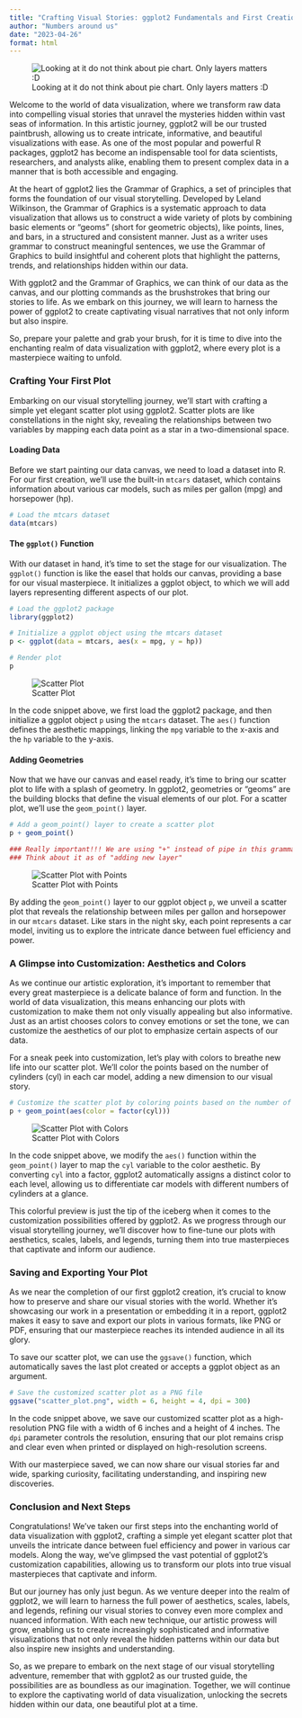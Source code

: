 ```yaml
---
title: "Crafting Visual Stories: ggplot2 Fundamentals and First Creations"
author: "Numbers around us"
date: "2023-04-26"
format: html
---
```


![Looking at it do not think about pie chart. Only layers matters :D](images/tort.jpg)

Welcome to the world of data visualization, where we transform raw data into compelling visual stories that unravel the mysteries hidden within vast seas of information. In this artistic journey, ggplot2 will be our trusted paintbrush, allowing us to create intricate, informative, and beautiful visualizations with ease. As one of the most popular and powerful R packages, ggplot2 has become an indispensable tool for data scientists, researchers, and analysts alike, enabling them to present complex data in a manner that is both accessible and engaging.

At the heart of ggplot2 lies the Grammar of Graphics, a set of principles that forms the foundation of our visual storytelling. Developed by Leland Wilkinson, the Grammar of Graphics is a systematic approach to data visualization that allows us to construct a wide variety of plots by combining basic elements or "geoms" (short for geometric objects), like points, lines, and bars, in a structured and consistent manner. Just as a writer uses grammar to construct meaningful sentences, we use the Grammar of Graphics to build insightful and coherent plots that highlight the patterns, trends, and relationships hidden within our data.

With ggplot2 and the Grammar of Graphics, we can think of our data as the canvas, and our plotting commands as the brushstrokes that bring our stories to life. As we embark on this journey, we will learn to harness the power of ggplot2 to create captivating visual narratives that not only inform but also inspire.

So, prepare your palette and grab your brush, for it is time to dive into the enchanting realm of data visualization with ggplot2, where every plot is a masterpiece waiting to unfold.

### Crafting Your First Plot

Embarking on our visual storytelling journey, we'll start with crafting a simple yet elegant scatter plot using ggplot2. Scatter plots are like constellations in the night sky, revealing the relationships between two variables by mapping each data point as a star in a two-dimensional space.

#### Loading Data

Before we start painting our data canvas, we need to load a dataset into R. For our first creation, we'll use the built-in `mtcars` dataset, which contains information about various car models, such as miles per gallon (mpg) and horsepower (hp).

```r
# Load the mtcars dataset
data(mtcars)
```

#### The `ggplot()` Function

With our dataset in hand, it's time to set the stage for our visualization. The `ggplot()` function is like the easel that holds our canvas, providing a base for our visual masterpiece. It initializes a ggplot object, to which we will add layers representing different aspects of our plot.

```r
# Load the ggplot2 package
library(ggplot2)

# Initialize a ggplot object using the mtcars dataset
p <- ggplot(data = mtcars, aes(x = mpg, y = hp))

# Render plot
p
```

![Scatter Plot](https://cdn-images-1.medium.com/max/800/1*bVwFaqRmqK0IRdd8QgHODg.jpeg)

In the code snippet above, we first load the ggplot2 package, and then initialize a ggplot object `p` using the `mtcars` dataset. The `aes()` function defines the aesthetic mappings, linking the `mpg` variable to the x-axis and the `hp` variable to the y-axis.

#### Adding Geometries

Now that we have our canvas and easel ready, it's time to bring our scatter plot to life with a splash of geometry. In ggplot2, geometries or "geoms" are the building blocks that define the visual elements of our plot. For a scatter plot, we'll use the `geom_point()` layer.

```r
# Add a geom_point() layer to create a scatter plot
p + geom_point()

### Really important!!! We are using "+" instead of pipe in this grammar.
### Think about it as of "adding new layer"
```

![Scatter Plot with Points](https://cdn-images-1.medium.com/max/800/1*MO7B7T-SpujVPOnuim66HA.jpeg)

By adding the `geom_point()` layer to our ggplot object `p`, we unveil a scatter plot that reveals the relationship between miles per gallon and horsepower in our `mtcars` dataset. Like stars in the night sky, each point represents a car model, inviting us to explore the intricate dance between fuel efficiency and power.

### A Glimpse into Customization: Aesthetics and Colors

As we continue our artistic exploration, it's important to remember that every great masterpiece is a delicate balance of form and function. In the world of data visualization, this means enhancing our plots with customization to make them not only visually appealing but also informative. Just as an artist chooses colors to convey emotions or set the tone, we can customize the aesthetics of our plot to emphasize certain aspects of our data.

For a sneak peek into customization, let's play with colors to breathe new life into our scatter plot. We'll color the points based on the number of cylinders (cyl) in each car model, adding a new dimension to our visual story.

```r
# Customize the scatter plot by coloring points based on the number of cylinders
p + geom_point(aes(color = factor(cyl)))
```

![Scatter Plot with Colors](https://cdn-images-1.medium.com/max/800/1*AQET164z-2QWe5P9Glz0hg.jpeg)

In the code snippet above, we modify the `aes()` function within the `geom_point()` layer to map the `cyl` variable to the color aesthetic. By converting `cyl` into a factor, ggplot2 automatically assigns a distinct color to each level, allowing us to differentiate car models with different numbers of cylinders at a glance.

This colorful preview is just the tip of the iceberg when it comes to the customization possibilities offered by ggplot2. As we progress through our visual storytelling journey, we'll discover how to fine-tune our plots with aesthetics, scales, labels, and legends, turning them into true masterpieces that captivate and inform our audience.

### Saving and Exporting Your Plot

As we near the completion of our first ggplot2 creation, it's crucial to know how to preserve and share our visual stories with the world. Whether it's showcasing our work in a presentation or embedding it in a report, ggplot2 makes it easy to save and export our plots in various formats, like PNG or PDF, ensuring that our masterpiece reaches its intended audience in all its glory.

To save our scatter plot, we can use the `ggsave()` function, which automatically saves the last plot created or accepts a ggplot object as an argument.

```r
# Save the customized scatter plot as a PNG file
ggsave("scatter_plot.png", width = 6, height = 4, dpi = 300)
```

In the code snippet above, we save our customized scatter plot as a high-resolution PNG file with a width of 6 inches and a height of 4 inches. The `dpi` parameter controls the resolution, ensuring that our plot remains crisp and clear even when printed or displayed on high-resolution screens.

With our masterpiece saved, we can now share our visual stories far and wide, sparking curiosity, facilitating understanding, and inspiring new discoveries.

### Conclusion and Next Steps

Congratulations! We've taken our first steps into the enchanting world of data visualization with ggplot2, crafting a simple yet elegant scatter plot that unveils the intricate dance between fuel efficiency and power in various car models. Along the way, we've glimpsed the vast potential of ggplot2's customization capabilities, allowing us to transform our plots into true visual masterpieces that captivate and inform.

But our journey has only just begun. As we venture deeper into the realm of ggplot2, we will learn to harness the full power of aesthetics, scales, labels, and legends, refining our visual stories to convey even more complex and nuanced information. With each new technique, our artistic prowess will grow, enabling us to create increasingly sophisticated and informative visualizations that not only reveal the hidden patterns within our data but also inspire new insights and understanding.

So, as we prepare to embark on the next stage of our visual storytelling adventure, remember that with ggplot2 as our trusted guide, the possibilities are as boundless as our imagination. Together, we will continue to explore the captivating world of data visualization, unlocking the secrets hidden within our data, one beautiful plot at a time.

